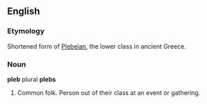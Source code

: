 ==English==
===Etymology===
Shortened form of [[Plebeian]], the lower class in ancient Greece.

===Noun===
'''pleb''' plural '''plebs'''

#Common folk. Person out of their class at an event or gathering.